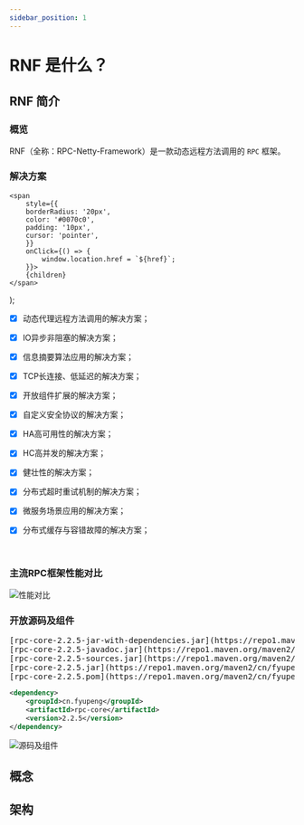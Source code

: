 ```yaml
---
sidebar_position: 1
---
```


# RNF 是什么？

## RNF 简介

### 概览

RNF（全称：RPC-Netty-Framework）是一款动态远程方法调用的 `RPC` 框架。

### 解决方案

    <span
        style={{
        borderRadius: '20px',
        color: '#0070c0',
        padding: '10px',
        cursor: 'pointer',
        }}
        onClick={() => {
            window.location.href = `${href}`;
        }}>
        {children}
    </span>
);


- [x] <DescriptioExample href="#">动态代理远程方法调用的解决方案；</DescriptioExample>
- [x] <DescriptioExample href="https://github.com/fyupeng/rpc-netty-framework/tree/main/document/zh/亮点.md#4-IO-异步非阻塞">IO异步非阻塞的解决方案；</DescriptioExample>
- [x] <DescriptioExample href="https://github.com/fyupeng/rpc-netty-framework/tree/main/document/zh/亮点.md#1-信息摘要算法的应用">信息摘要算法应用的解决方案；</DescriptioExample>
- [x] <DescriptioExample href="https://github.com/fyupeng/rpc-netty-framework/tree/main/document/zh/亮点.md#2-心跳机制">TCP长连接、低延迟的解决方案；</DescriptioExample>
- [x] <DescriptioExample href="https://github.com/fyupeng/rpc-netty-framework/tree/main/document/zh/亮点.md#3-SPI机制">开放组件扩展的解决方案；</DescriptioExample>
- [x] <DescriptioExample href="https://github.com/fyupeng/rpc-netty-framework/tree/main/document/zh/亮点.md#5-RNF-协议">自定义安全协议的解决方案；</DescriptioExample>
- [x] <DescriptioExample href="https://github.com/fyupeng/rpc-netty-framework/tree/main/document/zh/亮点.md#7-高可用集群">HA高可用性的解决方案；</DescriptioExample>
- [x] <DescriptioExample href="https://github.com/fyupeng/rpc-netty-framework/tree/main/document/zh/亮点.md#10-高并发">HC高并发的解决方案；</DescriptioExample>
- [x] <DescriptioExample href="https://github.com/fyupeng/rpc-netty-framework/tree/main/document/zh/亮点.md#11-健壮性">健壮性的解决方案；</DescriptioExample>
- [x] <DescriptioExample href="https://github.com/fyupeng/rpc-netty-framework/tree/main/document/zh/亮点.md#8-超时重试机制">分布式超时重试机制的解决方案；</DescriptioExample>
- [x] <DescriptioExample href="https://github.com/fyupeng/rpc-netty-framework/tree/main/document/zh/亮点.md#6-场景应用">微服务场景应用的解决方案；</DescriptioExample>
- [x] <DescriptioExample href="https://github.com/fyupeng/rpc-netty-framework/tree/main/document/zh/亮点.md#9-雪花算法">分布式缓存与容错故障的解决方案；</DescriptioExample>


<br/>



### 主流RPC框架性能对比

![性能对比](<image/Comparison of functionality.png>)

### 开放源码及组件


<pre>
[rpc-core-2.2.5-jar-with-dependencies.jar](https://repo1.maven.org/maven2/cn/fyupeng/rpc-core/2.2.5/)           2023-05-02 17:55           21372845       
[rpc-core-2.2.5-javadoc.jar](https://repo1.maven.org/maven2/cn/fyupeng/rpc-core/2.2.5/)                         2023-05-02 17:55             268025        
[rpc-core-2.2.5-sources.jar](https://repo1.maven.org/maven2/cn/fyupeng/rpc-core/2.2.5/)                         2023-05-02 17:55              48940      
[rpc-core-2.2.5.jar](https://repo1.maven.org/maven2/cn/fyupeng/rpc-core/2.2.5/)                                 2023-05-02 17:55              67478      
[rpc-core-2.2.5.pom](https://repo1.maven.org/maven2/cn/fyupeng/rpc-core/2.2.5/)                                 2023-05-02 17:55               4155      
</pre> 


```xml title='maven 依赖导入'
<dependency>
    <groupId>cn.fyupeng</groupId>
    <artifactId>rpc-core</artifactId>
    <version>2.2.5</version>
</dependency>
```


![源码及组件](<image/framework components.png>)


## 概念

## 架构



